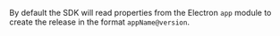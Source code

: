 By default the SDK will read properties from the Electron `app` module to create the release in the format `appName@version`.
